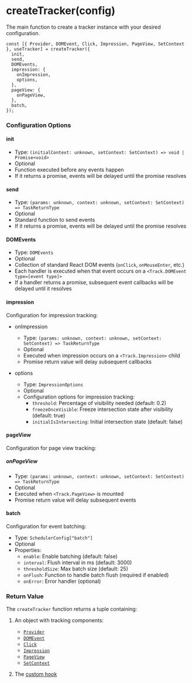 # createTracker(config)

The main function to create a tracker instance with your desired configuration.

```tsx
const [{ Provider, DOMEvent, Click, Impression, PageView, SetContext }, useTracker] = createTracker({
  init,
  send,
  DOMEvents,
  impression: {
    onImpression,
    options,
  },
  pageView: {
    onPageView,
  },
  batch,
});
```

### Configuration Options

#### init

- Type: `(initialContext: unknown, setContext: SetContext) => void | Promise<void>`
- Optional
- Function executed before any events happen
- If it returns a promise, events will be delayed until the promise resolves

#### send

- Type: `(params: unknown, context: unknown, setContext: SetContext) => TaskReturnType`
- Optional
- Standard function to send events
- If it returns a promise, events will be delayed until the promise resolves

#### DOMEvents

- Type: `DOMEvents`
- Optional
- Collection of standard React DOM events (`onClick`, `onMouseEnter`, etc.)
- Each handler is executed when that event occurs on a `<Track.DOMEvent type=[event type]>`
- If a handler returns a promise, subsequent event callbacks will be delayed until it resolves

#### impression

Configuration for impression tracking:

- onImpression

  - Type: `(params: unknown, context: unknown, setContext: SetContext) => TaskReturnType`
  - Optional
  - Executed when impression occurs on a `<Track.Impression>` child
  - Promise return value will delay subsequent callbacks

- options
  - Type: `ImpressionOptions`
  - Optional
  - Configuration options for impression tracking:
    - `threshold`: Percentage of visibility needed (default: 0.2)
    - `freezeOnceVisible`: Freeze intersection state after visibility (default: true)
    - `initialIsIntersecting`: Initial intersection state (default: false)

#### pageView

Configuration for page view tracking:

##### onPageView

- Type: `(params: unknown, context: unknown, setContext: SetContext) => TaskReturnType`
- Optional
- Executed when `<Track.PageView>` is mounted
- Promise return value will delay subsequent events

#### batch

Configuration for event batching:

- Type: `SchedulerConfig["batch"]`
- Optional
- Properties:
  - `enable`: Enable batching (default: false)
  - `interval`: Flush interval in ms (default: 3000)
  - `thresholdSize`: Max batch size (default: 25)
  - `onFlush`: Function to handle batch flush (required if enabled)
  - `onError`: Error handler (optional)

### Return Value

The `createTracker` function returns a tuple containing:

1. An object with tracking components:

   - [`Provider`](/docs/components)
   - [`DOMEvent`](/docs/components/dom-event)
   - [`Click`](/docs/components/click)
   - [`Impression`](/docs/components/impression)
   - [`PageView`](/docs/components/page-view)
   - [`SetContext`](/docs/components/set-context)

2. The [custom hook](/docs/hook)
